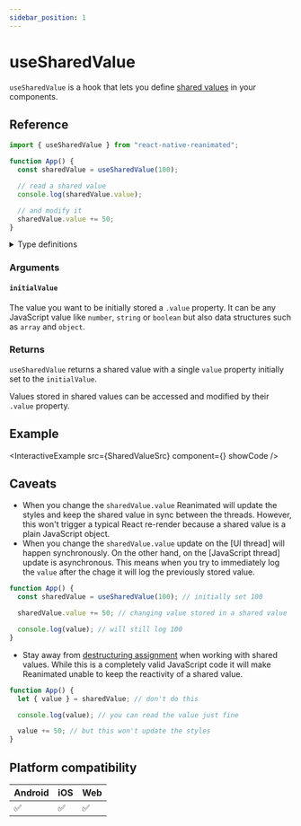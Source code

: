 ```yaml
---
sidebar_position: 1
---
```


# useSharedValue

`useSharedValue` is a hook that lets you define [shared values](/docs/fundamentals/glossary#shared-value) in your components.

## Reference

```javascript
import { useSharedValue } from "react-native-reanimated";

function App() {
  const sharedValue = useSharedValue(100);

  // read a shared value
  console.log(sharedValue.value);

  // and modify it
  sharedValue.value += 50;
}
```

<details>
<summary>Type definitions</summary>

```typescript
type SharedValue<T> = { value: T };

function useSharedValue<T>(initialValue: T): SharedValue<T>;
```

</details>

### Arguments

#### `initialValue`

The value you want to be initially stored a `.value` property. It can be any JavaScript value like `number`, `string` or `boolean` but also data structures such as `array` and `object`.

### Returns

`useSharedValue` returns a shared value with a single `value` property initially set to the `initialValue`.

Values stored in shared values can be accessed and modified by their `.value` property.

## Example


<InteractiveExample src={SharedValueSrc} component={<SharedValue />} showCode />

## Caveats

- When you change the `sharedValue.value` Reanimated will update the styles and keep the shared value in sync between the threads. However, this won't trigger a typical React re-render because a shared value is a plain JavaScript object.
- When you change the `sharedValue.value` update on the [UI thread] will happen synchronously. On the other hand, on the [JavaScript thread] update is asynchronous. This means when you try to immediately log the `value` after the chage it will log the previously stored value.

```javascript
function App() {
  const sharedValue = useSharedValue(100); // initially set 100

  sharedValue.value += 50; // changing value stored in a shared value

  console.log(value); // will still log 100
}
```

- Stay away from [destructuring assignment](https://developer.mozilla.org/en-US/docs/Web/JavaScript/Reference/Operators/Destructuring_assignment) when working with shared values. While this is a completely valid JavaScript code it will make Reanimated unable to keep the reactivity of a shared value.

```javascript
function App() {
  let { value } = sharedValue; // don't do this

  console.log(value); // you can read the value just fine

  value += 50; // but this won't update the styles
}
```

## Platform compatibility

<div class="compatibility">

| Android | iOS | Web |
| ------- | --- | --- |
| ✅      | ✅  | ✅  |

</div>
